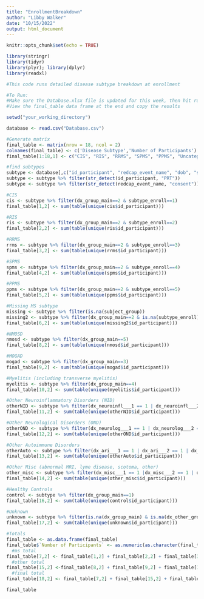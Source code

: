 ```yaml
---
title: "EnrollmentBreakdown"
author: "Libby Walker"
date: "10/15/2022"
output: html_document
---
```


```r
knitr::opts_chunk$set(echo = TRUE)
```
```r
library(stringr)
library(tidyr)
library(plyr); library(dplyr)
library(readxl)

#This code runs detailed disease subtype breakdown at enrollment

#To Run:
#Make sure the Database.xlsx file is updated for this week, then hit run on line 26
#View the final_table data frame at the end and copy the results 

```

```r
setwd("your_working_directory")

database <- read.csv("Database.csv")

#Generate matrix
final_table <- matrix(nrow = 18, ncol = 2)
colnames(final_table) <- c('Disease Subtype','Number of Participants')
final_table[1:18,1] <- c("CIS", "RIS", "RRMS", "SPMS", "PPMS", "Uncategorized MS", "MS Total", "NMOSD", "MOGAD", "Myelitis", "Other NID", "Other Neurological Disorder", "Other Autoimmune", "Other Misc", "Other NID/OND/Autoimmune Total", "Healthy Control", "Unknown", "TOTAL")

#find subtypes
subtype <- database[,c("id_participant", "redcap_event_name", "dob", "subject_sex", "race", "ethnicity", "date_msdx", "subject_group", "subtype_enroll", "related_name", "dx_group_main", "dx_other_group", "dx_neuroinfl___1", "dx_neuroinfl___2", "dx_neuroinfl___3", "dx_neuroinfl___4","dx_neuroinfl___5", "dx_neuroinfl___6", "dx_neuroinfl___7", "dx_neuroinfl___8", "dx_neuroinfl___9", "dx_neuroinfl___10", "dx_neuroinfl___11","dx_neuroinfl___12", "dx_neurolog___1", "dx_neurolog___2", "dx_neurolog___3", "dx_neurolog___4", "dx_neurolog___5", "dx_neurolog___6", "dx_neurolog___7", "dx_neurolog___8", "dx_neurolog___9", "dx_neurolog___10", "dx_neurolog___11", "dx_neurolog___12", "dx_neurolog___13", "dx_neurolog___14", "dx_neurolog___15", "dx_neurolog___16", "dx_neurolog___17", "dx_neurolog___18", "dx_neurolog___19", "dx_neurolog___20", "dx_neurolog___21", "dx_neurolog___22", "dx_neurolog___23", "dx_neurolog___24", "dx_neurolog___25", "dx_neurolog___26", "dx_neurolog___27", "dx_neurolog___28", "dx_neurolog___29", "dx_neurolog___30", "dx_ari___1", "dx_ari___2", "dx_ari___3", "dx_ari___4", "dx_ari___5", "dx_ari___6", "dx_ari___7", "dx_ari___8", "dx_ari___9", "dx_ari___10", "dx_ari___11", "dx_ari___12", "dx_ari___13", "dx_ari___14", "dx_ari___15", "dx_ari___16", "dx_ari___17", "dx_ari___18", "dx_ari___19", "dx_ari___20", "dx_ari___21", "dx_ari___22", "dx_ari___23", "dx_ari___24", "dx_ari___25", "dx_ari___26", "dx_ari___27", "dx_ari___28", "dx_ari___29", "dx_misc___1", "dx_misc___2", "dx_misc___3", "dx_misc___4")]
subtype <- subtype %>% filter(str_detect(id_participant, "PRT"))
subtype <- subtype %>% filter(str_detect(redcap_event_name, "consent"))

#CIS
cis <- subtype %>% filter(dx_group_main==2 & subtype_enroll==1)
final_table[1,2] <- sum(table(unique(cis$id_participant)))

#RIS
ris <- subtype %>% filter(dx_group_main==2 & subtype_enroll==2)
final_table[2,2] <- sum(table(unique(ris$id_participant)))

#RRMS
rrms <- subtype %>% filter(dx_group_main==2 & subtype_enroll==3)
final_table[3,2] <- sum(table(unique(rrms$id_participant)))

#SPMS
spms <- subtype %>% filter(dx_group_main==2 & subtype_enroll==4)
final_table[4,2] <- sum(table(unique(spms$id_participant)))

#PPMS
ppms <- subtype %>% filter(dx_group_main==2 & subtype_enroll==5)
final_table[5,2] <- sum(table(unique(ppms$id_participant)))

#Missing MS subtype
missing <- subtype %>% filter(is.na(subject_group))
missing2 <- subtype %>% filter(dx_group_main==2 & is.na(subtype_enroll))
final_table[6,2] <- sum(table(unique(missing2$id_participant)))

#NMOSD
nmosd <- subtype %>% filter(dx_group_main==5)
final_table[8,2] <- sum(table(unique(nmosd$id_participant)))

#MOGAD
mogad <- subtype %>% filter(dx_group_main==3)
final_table[9,2] <- sum(table(unique(mogad$id_participant)))

#Myelitis (including transverse myelitis)
myelitis <- subtype %>% filter(dx_group_main==4)
final_table[10,2] <- sum(table(unique(myelitis$id_participant)))

#Other Neuroinflammatory Disorders (NID)
otherNID <- subtype %>% filter(dx_neuroinfl___1 == 1 | dx_neuroinfl___2 == 1 | dx_neuroinfl___3 == 1 | dx_neuroinfl___4 == 1 | dx_neuroinfl___5 == 1 | dx_neuroinfl___6 == 1 | dx_neuroinfl___7 == 1 | dx_neuroinfl___8 == 1 | dx_neuroinfl___9 == 1 | dx_neuroinfl___10 == 1 | dx_neuroinfl___11 == 1 | dx_neuroinfl___12 == 1 & dx_group_main!=2)
final_table[11,2] <- sum(table(unique(otherNID$id_participant)))

#Other Neurological Disorders (OND)
otherOND <- subtype %>% filter(dx_neurolog___1 == 1 | dx_neurolog___2 == 1 | dx_neurolog___3 == 1 | dx_neurolog___4 == 1 | dx_neurolog___5 == 1 | dx_neurolog___6 == 1 | dx_neurolog___7 == 1 | dx_neurolog___8 == 1 | dx_neurolog___9 == 1 | dx_neurolog___10 == 1 | dx_neurolog___11 == 1 | dx_neurolog___12 == 1 | dx_neurolog___13 == 1 | dx_neurolog___14 == 1 | dx_neurolog___15 == 1 | dx_neurolog___16 == 1 | dx_neurolog___17 == 1 | dx_neurolog___18 == 1 | dx_neurolog___19 == 1 | dx_neurolog___20 == 1 | dx_neurolog___21 == 1 | dx_neurolog___22 == 1 | dx_neurolog___23 == 1 | dx_neurolog___24 == 1 | dx_neurolog___25 == 1 | dx_neurolog___26 == 1 | dx_neurolog___27 == 1 | dx_neurolog___28 == 1 | dx_neurolog___29 == 1 | dx_neurolog___30 == 1 & dx_group_main!=2)
final_table[12,2] <- sum(table(unique(otherOND$id_participant)))

#Other Autoimmune Disorders
otherAuto <- subtype %>% filter(dx_ari___1 == 1 | dx_ari___2 == 1 | dx_ari___3 == 1 | dx_ari___4 == 1 | dx_ari___5 == 1 | dx_ari___6 == 1 | dx_ari___7 == 1 | dx_ari___8 == 1 | dx_ari___9 == 1 |dx_ari___10 == 1 | dx_ari___11 == 1 | dx_ari___12 == 1 | dx_ari___13 == 1 | dx_ari___14 == 1 | dx_ari___15 == 1 | dx_ari___16 == 1 | dx_ari___17 == 1 | dx_ari___18 == 1 | dx_ari___19 == 1 | dx_ari___20 == 1 | dx_ari___21 == 1 | dx_ari___22 == 1 | dx_ari___23 == 1 | dx_ari___24 == 1 | dx_ari___25 == 1 | dx_ari___26 == 1 | dx_ari___27 == 1 | dx_ari___28 == 1 | dx_ari___29 == 1 & dx_group_main!=2)
final_table[13,2] <- sum(table(unique(otherAuto$id_participant)))

#Other Misc (abnormal MRI, lyme disease, scotoma, other)
other_misc <- subtype %>% filter(dx_misc___1 == 1 |dx_misc___2 == 1 | dx_misc___3 == 1 | dx_misc___4 == 1)
final_table[14,2] <- sum(table(unique(other_misc$id_participant)))

#Healthy Controls
control <- subtype %>% filter(dx_group_main==1)
final_table[16,2] <- sum(table(unique(control$id_participant)))

#Unknown
unknown <- subtype %>% filter(is.na(dx_group_main) & is.na(dx_other_group))
final_table[17,2] <- sum(table(unique(unknown$id_participant)))

#Totals
final_table <- as.data.frame(final_table)
final_table$`Number of Participants` <- as.numeric(as.character(final_table$`Number of Participants`))
  #ms total
final_table[7,2] <- final_table[1,2] + final_table[2,2] + final_table[3,2] + final_table[4,2] + final_table[5,2] + final_table[6,2] 
  #other total
final_table[15,2] <-final_table[8,2] + final_table[9,2] + final_table[10,2] + final_table[11,2] + final_table[12,2] + final_table[13,2] + final_table[14,2]
  #final total
final_table[18,2] <- final_table[7,2] + final_table[15,2] + final_table[16,2] + final_table[17,2]

final_table
```















